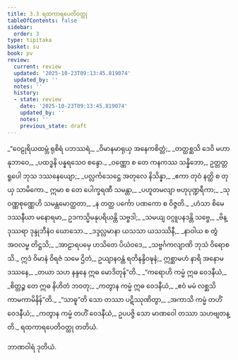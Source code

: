 ```yaml
---
title: 3.3 ရထကာရပေတိဝတ္ထု
tableOfContents: false
sidebar:
  order: 3
type: tipitaka
basket: su
book: pv
review:
  current: review
  updated: '2025-10-23T09:13:45.819074'
  updated_by: ''
  notes: ''
  history:
  - state: review
    date: '2025-10-23T09:13:45.819074'
    updated_by: ''
    notes: ''
    previous_state: draft
---
```



<ReviewStatus review={frontmatter.review} showDetails={true} />

<HypothesisAnnotation frontmatter={frontmatter} />

<DynamicBreadcrumb />

<Division number="439" book="pv" e="ch" v="19" p="171">

<Paragraph number="474" type="verses" book="pv">
_“ဝေဠုရိယထမ္ဘံ ရုစိရံ ပဘဿရံ,_  
_ဝိမာနမာရုယှ အနေကစိတ္တံ;_  
_တတ္ထစ္ဆသိ ဒေဝိ မဟာနုဘာဝေ,_  
_ပထဒ္ဓနိ ပန္နရသေဝ စန္ဒော._  

</Paragraph>

</Division>
<Division number="440" book="pv" e="ch" v="19" p="171">

<Paragraph number="475" type="verses" book="pv">
_ဝဏ္ဏော စ တေ ကနကဿ သန္နိဘော,_  
ဥတ္တတ္တရူပေါ ဘုသ ဒဿနေယျော;_  
_ပလ္လင်္ကသေဋ္ဌေ အတုလေ နိသိန္နာ,_  
_ဧကာ တုဝံ နတ္ထိ စ တုယှ သာမိကော._  

</Paragraph>

</Division>
<Division number="441" book="pv" e="ch" v="19" p="171">

<Paragraph number="476" type="verses" book="pv">
ဣမာ စ တေ ပေါက္ခရဏီ သမန္တာ,_  
_ပဟူတမလျာ ဗဟုပုဏ္ဍရီကာ;_  
_သုဝဏ္ဏစုဏ္ဏေဟိ သမန္တမောတ္ထတာ,_  
_န တတ္ထ ပင်္ကော ပဏကော စ ဝိဇ္ဇတိ._  

</Paragraph>

</Division>
<Division number="442" book="pv" e="ch" v="19" p="172">

<Paragraph number="477" type="verses" book="pv">
_ဟံသာ စိမေ ဒဿနီယာ မနောရမာ,_  
ဥဒကသ္မိမနုပရိယန္တိ သဗ္ဗဒါ;_  
_သမယျ ဝဂ္ဂူပနဒန္တိ သဗ္ဗေ,_  
_ဗိန္ဒုဿရာ ဒုန္ဒုဘီနံဝ ဃောသော._  

</Paragraph>

</Division>
<Division number="443" book="pv" e="ch" v="19" p="172">

<Paragraph number="478" type="verses" book="pv">
_ဒဒ္ဒလ္လမာနာ ယသသာ ယသဿိနီ,_  
_နာဝါယ စ တွံ အဝလမ္ဗ တိဋ္ဌသိ;_  
_အာဠာရပမှေ ဟသိတေ ပိယံဝဒေ,_  
_သဗ္ဗင်္ဂကလျာဏိ ဘုသံ ဝိရောစသိ._  

</Paragraph>

</Division>
<Division number="444" book="pv" e="ch" v="19" p="172">

<Paragraph number="479" book="pv">
ဣဒံ ဝိမာနံ ဝိရဇံ သမေ ဌိတံ,_  
ဥယျာနဝန္တံ ရတိနန္ဒိဝဍ္ဎနံ;_  
ဣစ္ဆာမဟံ နာရိ အနောမဒဿနေ,_  
_တယာ သဟ နန္ဒနေ ဣဓ မောဒိတုန်”တိ._  

</Paragraph>

</Division>
<Division number="445" book="pv" e="ch" v="19" p="172">

<Paragraph number="480" type="verses" book="pv">
_“ကရောဟိ ကမ္မံ ဣဓ ဝေဒနီယံ,_  
_စိတ္တဉ္စ တေ ဣဓ နိဟိတံ ဘဝတု;_  
_ကတွာန ကမ္မံ ဣဓ ဝေဒနီယံ,_  
_ဧဝံ မမံ လစ္ဆသိ ကာမကာမိနိန်”တိ._  

</Paragraph>

</Division>
<Division number="446" book="pv" e="ch" v="19" p="172">

<Paragraph number="481" type="verses" book="pv">
_“သာဓူ”တိ သော တဿာ ပဋိဿုဏိတွာ,_  
_အကာသိ ကမ္မံ တဟိံ ဝေဒနီယံ;_  
_ကတွာန ကမ္မံ တဟိံ ဝေဒနီယံ,_  
ဥပပဇ္ဇိ သော မာဏဝေါ တဿာ သဟဗျတန္တိ._  


</Paragraph>
</Division>

<Paragraph number="482" type="center" book="pv">
ရထကာရပေတိဝတ္ထု တတိယံ.

  
ဘာဏဝါရံ ဒုတိယံ.
</Paragraph>